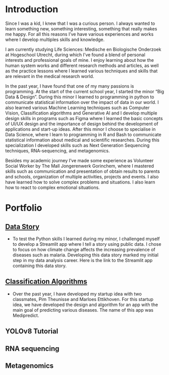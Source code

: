 
# Introduction

Since I was a kid, I knew that I was a curious person. I always wanted to learn something new, something interesting, something that really makes me happy. For all this reasons I’ve have various experiences and works where I develop multiples skills and knowledge.  

I am currently studying Life Sciences: Medische en Biologische Onderzoek at Hogeschool Utrecht, during which I’ve found a blend of personal interests and professional goals of mine. I enjoy learning about how the human system works and different research methods and articles, as well as the practice lessons where I learned various techniques and skills that are relevant in the medical research world.

In the past year, I have found that one of my many passions is programming.  At the start of the current school year, I started the minor “Big Data & Design”. During this minor I learned to programming in python to communicate statistical information over the impact of data in our world. I also learned various Machine Learning techniques such as Computer Vision, Classification algorithms and Generative AI and I develop multiple design skills in programs such as Figma where I learned the basic concepts of UI/UX design and the importance of design behind the development of applications and start-up ideas. After this minor I choose to specialise in Data Science, where I learn to programming in R and Bash to communicate statistical information about medical and scientific researches. During this specialization I developed skills such as Next Generation Sequencing techniques, RNA-sequencing, and metagenomics. 

Besides my academic journey I’ve made some experience as Volunteer Social Worker by The Mall Jongerenwerk Gorinchem, where I mastered skills such as communication and presentation of  obtain results to parents and schools, organization of multiple activities, projects and events. I also have learned how to solve complex problems and situations. I also learn how to react to complex emotional situations. 

# Portfolio

## [Data Story](https://github.com/JorgeVC17/Data_story)

-   To test the Python skills I learned during my minor, I challenged myself to develop a Streamlit app where I tell a story using public data. I chose to focus on how climate change affects the increasing prevalence of diseases such as malaria. Developing this data story marked my initial step in my data analysis career. Here is the link to the Streamlit app containing this data story.

## [Classification Algorithms](https://github.com/JorgeVC17/Classification-algorithm)

-   Over the past year, I have developed my startup idea with two classmates, Pim Theunisse and Marloes Ettikhoven. For this startup idea, we have developed the design and algorithm for an app with the main goal of predicting various diseases. The name of this app was Medipredict.

## YOLOv8 Tutorial


## RNA sequencing


## Metagenomics